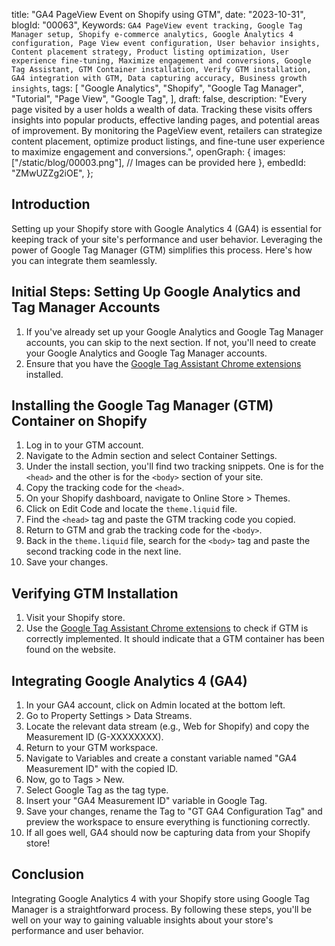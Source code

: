  title: "GA4 PageView Event on Shopify using GTM",
 date: "2023-10-31",
 blogId: "00063",
 Keywords: `GA4 PageView event tracking, Google Tag Manager setup, Shopify e-commerce analytics, Google Analytics 4 configuration, Page View event configuration, User behavior insights, Content placement strategy, Product listing optimization, User experience fine-tuning, Maximize engagement and conversions, Google Tag Assistant, GTM Container installation, Verify GTM installation, GA4 integration with GTM, Data capturing accuracy, Business growth insights`,
 tags: [
  "Google Analytics",
  "Shopify",
  "Google Tag Manager",
  "Tutorial",
  "Page View",
  "Google Tag",
 ],
 draft: false,
 description:
  "Every page visited by a user holds a wealth of data. Tracking these visits offers insights into popular products, effective landing pages, and potential areas of improvement. By monitoring the PageView event, retailers can strategize content placement, optimize product listings, and fine-tune user experience to maximize engagement and conversions.",
 openGraph: {
  images: ["/static/blog/00003.png"], // Images can be provided here
 },
 embedId: "ZMwUZZg2iOE",
};

<BlogHeader metadata={metadata} />

## Introduction

Setting up your Shopify store with Google Analytics 4 (GA4) is essential for keeping track of your site's performance and user behavior. Leveraging the power of Google Tag Manager (GTM) simplifies this process. Here's how you can integrate them seamlessly.

<YoutubeEmbed embedId={metadata.embedId} />

## Initial Steps: Setting Up Google Analytics and Tag Manager Accounts

1. If you've already set up your Google Analytics and Google Tag Manager accounts, you can skip to the next section. If not, you'll need to create your Google Analytics and Google Tag Manager accounts.
2. Ensure that you have the [Google Tag Assistant Chrome extensions](https://chrome.google.com/webstore/detail/tag-assistant-legacy-by-g/kejbdjndbnbjgmefkgdddjlbokphdefk) installed.

## Installing the Google Tag Manager (GTM) Container on Shopify

1. Log in to your GTM account.
2. Navigate to the Admin section and select Container Settings.
3. Under the install section, you'll find two tracking snippets. One is for the `<head>` and the other is for the `<body>` section of your site.
4. Copy the tracking code for the `<head>`.
5. On your Shopify dashboard, navigate to Online Store > Themes.
6. Click on Edit Code and locate the `theme.liquid` file.
7. Find the `<head>` tag and paste the GTM tracking code you copied.
8. Return to GTM and grab the tracking code for the `<body>`.
9. Back in the `theme.liquid` file, search for the `<body>` tag and paste the second tracking code in the next line.
10. Save your changes.

<Note
 title='Optional'
 content="Click on 'format' to pretify the code, to ensure it's readable."
/>

## Verifying GTM Installation

1. Visit your Shopify store.
2. Use the [Google Tag Assistant Chrome extensions](https://chrome.google.com/webstore/detail/tag-assistant-legacy-by-g/kejbdjndbnbjgmefkgdddjlbokphdefk) to check if GTM is correctly implemented. It should indicate that a GTM container has been found on the website.

## Integrating Google Analytics 4 (GA4)

1. In your GA4 account, click on Admin located at the bottom left.
2. Go to Property Settings > Data Streams.
3. Locate the relevant data stream (e.g., Web for Shopify) and copy the Measurement ID (G-XXXXXXXX).
4. Return to your GTM workspace.
5. Navigate to Variables and create a constant variable named "GA4 Measurement ID" with the copied ID.
6. Now, go to Tags > New.
7. Select Google Tag as the tag type.
8. Insert your "GA4 Measurement ID" variable in Google Tag.
9. Save your changes, rename the Tag to "GT GA4 Configuration Tag" and preview the workspace to ensure everything is functioning correctly.
10. If all goes well, GA4 should now be capturing data from your Shopify store!

<Note
 title='Tip'
 content='Remember to periodically check both your GA4 and GTM accounts to ensure data is being captured accurately and to leverage the insights gained for business growth.'
/>

## Conclusion

Integrating Google Analytics 4 with your Shopify store using Google Tag Manager is a straightforward process. By following these steps, you'll be well on your way to gaining valuable insights about your store's performance and user behavior.
